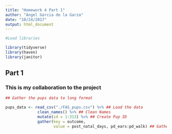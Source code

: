 ```yaml
---
title: "Homework 4 Part 1"
author: "Angel Garcia de la Garza"
date: "10/24/2017"
output: html_document
---
```


```r

#Load libraries

library(tidyverse)
library(haven)
library(janitor)

```

## Part 1

### This is my collaboration to the project

```r

## Gather the pups data to long format

pups_data <- read_csv("./FAS_pups.csv") %>% ## Load the data
              clean_names() %>% ## Clean Names
              mutate(id = 1:313) %>% ## Create Pup ID
              gather(key = outcome, 
                     value = post_natal_days, pd_ears:pd_walk) ## Gather to long format
              
```


